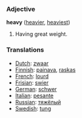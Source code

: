=== Adjective ===

'''heavy''' ([[heavier]], [[heaviest]])

#Having great weight.

=== Translations ===
*[[Dutch]]: [[zwaar]]
*[[Finnish]]: [[painava]], [[raskas]]
*[[French]]: [[lourd]]
*[[Frisian]]: [[swier]]
*[[German]]: [[schwer]]
*[[Italian]]: [[pesante]]
*[[Russian]]: [[тяжёлый]]
*[[Swedish]]: [[tung]]